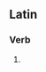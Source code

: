 {{only in|{{in appendix|English dictionary-only terms}}}}
==Latin==

===Verb===
{{la-verb-form|abnōdāte}}

# {{conjugation of|abnodo|abnōdō|1|p|pres|act|imp|lang=la}}
{{count page|[[Wiktionary:Page count]]}}